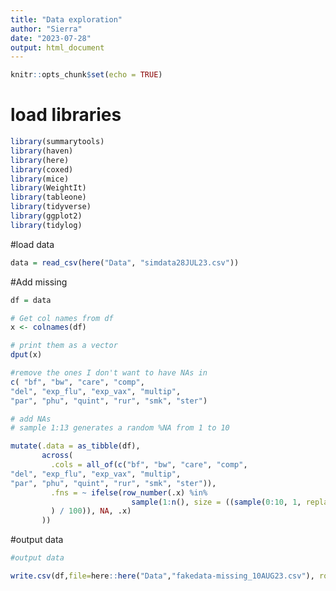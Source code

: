 ---
title: "Data exploration"
author: "Sierra"
date: "2023-07-28"
output: html_document
---

```{r setup, include=FALSE}
knitr::opts_chunk$set(echo = TRUE)
```

# load libraries
```{r}
library(summarytools)
library(haven)
library(here)
library(coxed)
library(mice)
library(WeightIt)
library(tableone)
library(tidyverse)
library(ggplot2)
library(tidylog)
```

#load data
```{r}
data = read_csv(here("Data", "simdata28JUL23.csv"))


```
#Add missing
```{r}
df = data

# Get col names from df
x <- colnames(df)

# print them as a vector
dput(x)

#remove the ones I don't want to have NAs in
c( "bf", "bw", "care", "comp", 
"del", "exp_flu", "exp_vax", "multip", 
"par", "phu", "quint", "rur", "smk", "ster")

# add NAs
# sample 1:13 generates a random %NA from 1 to 10

mutate(.data = as_tibble(df),
       across(
         .cols = all_of(c("bf", "bw", "care", "comp", 
"del", "exp_flu", "exp_vax", "multip", 
"par", "phu", "quint", "rur", "smk", "ster")),
         .fns = ~ ifelse(row_number(.x) %in% 
                           sample(1:n(), size = ((sample(0:10, 1, replace=TRUE)) * n(
         ) / 100)), NA, .x)
       ))
```

#output data
```{r}
#output data

write.csv(df,file=here::here("Data","fakedata-missing_10AUG23.csv"), row.names=FALSE)
```

